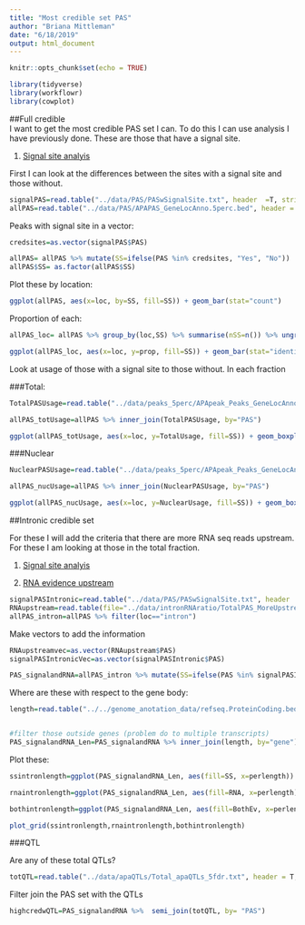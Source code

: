```yaml
---
title: "Most credible set PAS"
author: "Briana Mittleman"
date: "6/18/2019"
output: html_document
---
```


```r
knitr::opts_chunk$set(echo = TRUE)
```

```r
library(tidyverse)
library(workflowr)
library(cowplot)
```



##Full credible  
I want to get the most credible PAS set I can. To do this I can use analysis I have previously done. These are those that have a signal site.  

1. [Signal site analyis](signalsiteanalysis.html)  


First I can look at the differences between the sites with a signal site and those without. 
```r
signalPAS=read.table("../data/PAS/PASwSignalSite.txt", header  =T, stringsAsFactors = F) 
allPAS=read.table("../data/PAS/APAPAS_GeneLocAnno.5perc.bed", header = F, stringsAsFactors = F,col.names = c("chr","start", "end", "peakID", "score", "strand")) %>% separate(peakID, into=c("peak", "loc"), sep="_") %>% separate(peak, into=c("peaknum", "gene"), sep=":") %>% mutate(PAS=paste("peak", peaknum, sep=""))
```

Peaks with signal site in a vector:

```r
credsites=as.vector(signalPAS$PAS)

allPAS= allPAS %>% mutate(SS=ifelse(PAS %in% credsites, "Yes", "No"))
allPAS$SS= as.factor(allPAS$SS)
```

Plot these by location:

```r
ggplot(allPAS, aes(x=loc, by=SS, fill=SS)) + geom_bar(stat="count")
```


Proportion of each: 

```r
allPAS_loc= allPAS %>% group_by(loc,SS) %>% summarise(nSS=n()) %>% ungroup() %>% group_by(loc) %>% mutate(nLoc=sum(nSS)) %>% ungroup() %>% mutate(prop=nSS/nLoc)

ggplot(allPAS_loc, aes(x=loc, y=prop, fill=SS)) + geom_bar(stat="identity") + labs(title="Proportion of PAS with signal site", x="Location", y="Propotion")
```

Look at usage of those with a signal site to those without. In each fraction

###Total:

```r
TotalPASUsage=read.table("../data/peaks_5perc/APApeak_Peaks_GeneLocAnno.Total.5perc.fc",stringsAsFactors = F,col.names = c("chr","start","end", "gene", "loc", "Strand", "PAS", "TotalUsage")) %>% select(PAS, TotalUsage)

allPAS_totUsage=allPAS %>% inner_join(TotalPASUsage, by="PAS")
```

```r
ggplot(allPAS_totUsage, aes(x=loc, y=TotalUsage, fill=SS)) + geom_boxplot() + labs(title="Mean Usage in total fraction\n by presence of signal site")
```

###Nuclear  

```r
NuclearPASUsage=read.table("../data/peaks_5perc/APApeak_Peaks_GeneLocAnno.Nuclear.5perc.fc",stringsAsFactors = F,col.names = c("chr","start","end", "gene", "loc", "Strand", "PAS", "NuclearUsage")) %>% select(PAS, NuclearUsage)

allPAS_nucUsage=allPAS %>% inner_join(NuclearPASUsage, by="PAS")
```



```r
ggplot(allPAS_nucUsage, aes(x=loc, y=NuclearUsage, fill=SS)) + geom_boxplot()
```


##Intronic credible set

For these I will add the criteria that there are more RNA seq reads upstream. For these I am looking at those in the total fraction.  

1. [Signal site analyis](signalsiteanalysis.html)  

2. [RNA evidence upstream](intonRNAratio.html)  



```r
signalPASIntronic=read.table("../data/PAS/PASwSignalSite.txt", header  =T, stringsAsFactors = F) %>% filter(loc=="intron")
RNAupstream=read.table(file="../data/intronRNAratio/TotalPAS_MoreUpstreamRNAreads.txt", header = T, stringsAsFactors = F) 
allPAS_intron=allPAS %>% filter(loc=="intron")
```

Make vectors to add the information 

```r
RNAupstreamvec=as.vector(RNAupstream$PAS)
signalPASIntronicVec=as.vector(signalPASIntronic$PAS)

PAS_signalandRNA=allPAS_intron %>% mutate(SS=ifelse(PAS %in% signalPASIntronicVec, "Yes", "No"), RNA= ifelse(PAS %in% RNAupstreamvec, "Yes" , "No"), BothEv=ifelse(SS=="Yes"& RNA=="Yes", "Yes", "No"))


```


Where are these with respect to the gene body: 

```r
length=read.table("../../genome_anotation_data/refseq.ProteinCoding.bed",col.names = c("chrom", "start", "end", "gene", "score", "strand") ,stringsAsFactors = F) %>% mutate(length=abs(end-start)) %>%  mutate(TSS= ifelse(strand=="+", start, end)) %>% select(gene, length,TSS, strand) %>% select(-strand)


#filter those outside genes (problem do to multiple transcripts)
PAS_signalandRNA_Len=PAS_signalandRNA %>% inner_join(length, by="gene") %>% mutate(distance=ifelse(strand=="+", end- TSS, TSS-end), perlength=distance/length) %>% filter(perlength<1, perlength>0)
```

Plot these:

```r
ssintronlength=ggplot(PAS_signalandRNA_Len, aes(fill=SS, x=perlength)) + geom_density(alpha=.5) + labs(title="Distribution of intronic PAS along genes\n by presence of signal site", x="Percent gene length")

rnaintronlength=ggplot(PAS_signalandRNA_Len, aes(fill=RNA, x=perlength)) + geom_density(alpha=.5)+labs(title="Distribution of intronic PAS along genes\n by presence of more RNA upstream", x="Percent gene length")

bothintronlength=ggplot(PAS_signalandRNA_Len, aes(fill=BothEv, x=perlength)) + geom_density(alpha=.5)+ labs(title="Distribution of intronic PAS along genes\n by Both lines of evidence", x="Percent gene length")


```


```r
plot_grid(ssintronlength,rnaintronlength,bothintronlength)
```

###QTL  

Are any of these total QTLs?

```r
totQTL=read.table("../data/apaQTLs/Total_apaQTLs_5fdr.txt", header = T, stringsAsFactors = F) %>% dplyr::rename("PAS"=Peak)
```

Filter join the PAS set with the QTLs 

```r
highcredwQTL=PAS_signalandRNA %>%  semi_join(totQTL, by= "PAS")
```



